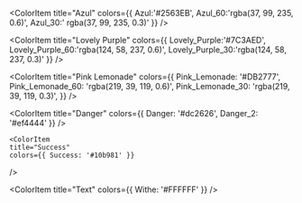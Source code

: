 

<Meta title="Colors" />

<ColorPalette>

  <ColorItem
    title="Azul"
    colors={{ 
      Azul:'#2563EB', 
      Azul_60:'rgba(37, 99, 235, 0.6)', 
      Azul_30:' rgba(37, 99, 235, 0.3)' 
    }}
  />

  <ColorItem
    title="Lovely Purple"
    colors={{ 
      Lovely_Purple:'#7C3AED', 
      Lovely_Purple_60:'rgba(124, 58, 237, 0.6)', 
      Lovely_Purple_30:'rgba(124, 58, 237, 0.3)'
    }}
  />

  <ColorItem
    title="Pink Lemonade"
    colors={{
      Pink_Lemonade: '#DB2777',
      Pink_Lemonade_60: 'rgba(219, 39, 119, 0.6)',
      Pink_Lemonade_30: 'rgba(219, 39, 119, 0.3)',
    }}
  />

  <ColorItem 
    title="Danger"
    colors={{ Danger: '#dc2626', Danger_2: '#ef4444'  }} 
  />

    <ColorItem 
    title="Success"
    colors={{ Success: '#10b981' }} 
  />

  <ColorItem 
    title="Text"
    colors={{ Withe: '#FFFFFF' }} 
  />

</ColorPalette>
